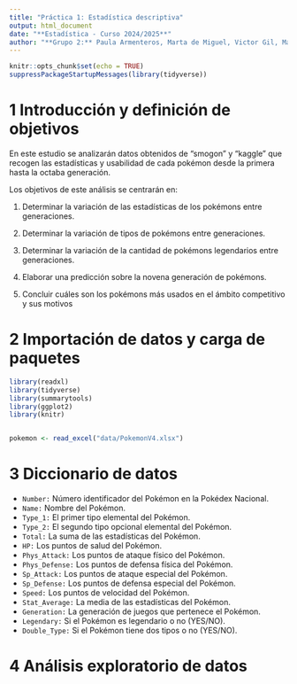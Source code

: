 ---
title: "Práctica 1: Estadística descriptiva"
output: html_document
date: "**Estadística - Curso 2024/2025**"
author: "**Grupo 2:** Paula Armenteros, Marta de Miguel, Victor Gil, María Fernanda Montero, Daniel Redondo"
---

```{r setup, include=FALSE}
knitr::opts_chunk$set(echo = TRUE)
suppressPackageStartupMessages(library(tidyverse))
```

# 1 Introducción y definición de objetivos

En este estudio se analizarán datos obtenidos de "smogon" y "kaggle" que recogen las estadísticas y usabilidad de cada pokémon desde la primera hasta la octaba generación.

Los objetivos de este análisis se centrarán en:

1.  Determinar la variación de las estadísticas de los pokémons entre generaciones.

2.  Determinar la variación de tipos de pokémons entre generaciones.

3.  Determinar la variación de la cantidad de pokémons legendarios entre generaciones.

4.  Elaborar una predicción sobre la novena generación de pokémons.

5.  Concluir cuáles son los pokémons más usados en el ámbito competitivo y sus motivos

# 2 Importación de datos y carga de paquetes

```{r echo=TRUE}
library(readxl)
library(tidyverse)
library(summarytools)
library(ggplot2)
library(knitr)


pokemon <- read_excel("data/PokemonV4.xlsx")
```


# 3 Diccionario de datos
* `Number:` Número identificador del Pokémon en la Pokédex Nacional.
* `Name:` Nombre del Pokémon.
* `Type_1:` El primer tipo elemental del Pokémon.
* `Type_2:` El segundo tipo opcional elemental del Pokémon.
* `Total:` La suma de las estadísticas del Pokémon.
* `HP:` Los puntos de salud del Pokémon.
* `Phys_Attack:` Los puntos de ataque físico del Pokémon.
* `Phys_Defense:` Los puntos de defensa física del Pokémon.
* `Sp_Attack:` Los puntos de ataque especial del Pokémon.
* `Sp_Defense:` Los puntos de defensa especial del Pokémon.
* `Speed:` Los puntos de velocidad del Pokémon.
* `Stat_Average:` La media de las estadísticas del Pokémon.
* `Generation:` La generación de juegos que pertenece el Pokémon.
* `Legendary:` Si el Pokémon es legendario o no (YES/NO).
* `Double_Type:` Si el Pokémon tiene dos tipos o no (YES/NO).

# 4 Análisis exploratorio de datos
```{r}

```
